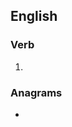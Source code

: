 {{also|exécrâtes}}
==English==

===Verb===
{{head|en|verb form}}

# {{en-third-person singular of|execrate}}

===Anagrams===
* {{anagrams|en|excreates}}